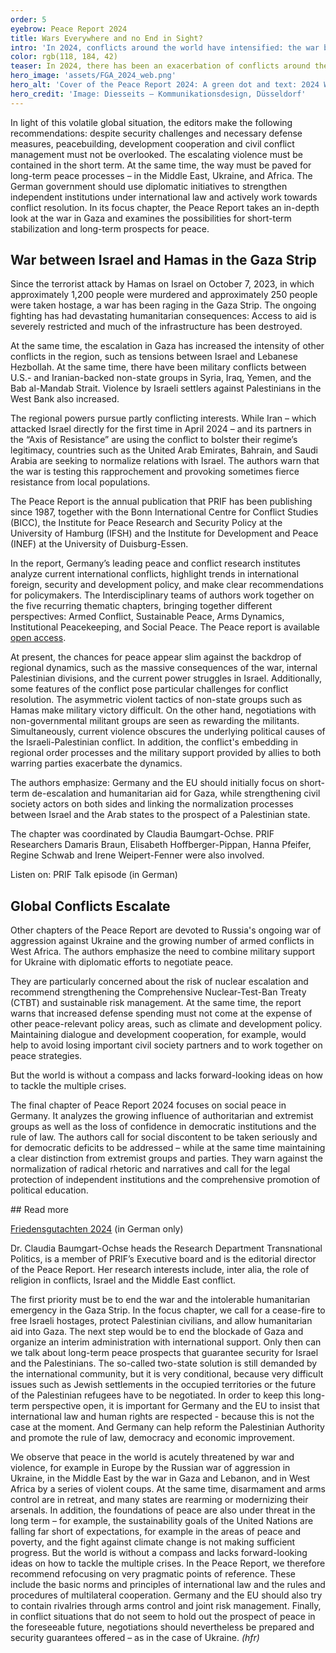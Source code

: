 ```yaml
---
order: 5
eyebrow: Peace Report 2024
title: Wars Everywhere and no End in Sight?
intro: 'In 2024, conflicts around the world have intensified: the war between Israel and Hamas in the Gaza Strip threatens to escalate into a regional conflagration; Russia’s war of aggression against Ukraine continues unabated; armed conflicts and military coups are destabilizing parts of West Africa. The risk of nuclear escalation also continues to rise, while international peacekeeping rules and institutions are losing their binding force. The Peace Report 2024 comments on these developments and outlines possible solutions.'
color: rgb(118, 184, 42)
teaser: In 2024, there has been an exacerbation of conflicts around the world. The Peace Report comments on the situation and identifies possible solutions.
hero_image: 'assets/FGA_2024_web.png'
hero_alt: 'Cover of the Peace Report 2024: A green dot and text: 2024 Welt ohne Kompass / friedensgutachten.'
hero_credit: 'Image: Diesseits – Kommunikationsdesign, Düsseldorf'
---
```


<Leadin>In light of this</Leadin> volatile global situation, the editors make the following recommendations: despite security challenges and necessary defense measures, peacebuilding, development cooperation and civil conflict management must not be overlooked. The escalating violence must be contained in the short term. At the same time, the way must be paved for long-term peace processes – in the Middle East, Ukraine, and Africa. The German government should use diplomatic initiatives to strengthen independent institutions under international law and actively work towards conflict resolution. In its focus chapter, the Peace Report takes an in-depth look at the war in Gaza and examines the possibilities for short-term stabilization and long-term prospects for peace.

## War between Israel and Hamas in the Gaza Strip

Since the terrorist attack by Hamas on Israel on October 7, 2023, in which approximately 1,200 people were murdered and approximately 250 people were taken hostage, a war has been raging in the Gaza Strip. The ongoing fighting has had devastating humanitarian consequences: Access to aid is severely restricted and much of the infrastructure has been destroyed.

At the same time, the escalation in Gaza has increased the intensity of other conflicts in the region, such as tensions between Israel and Lebanese Hezbollah. At the same time, there have been military conflicts between U.S.- and Iranian-backed non-state groups in Syria, Iraq, Yemen, and the Bab al-Mandab Strait. Violence by Israeli settlers against Palestinians in the West Bank also increased.

The regional powers pursue partly conflicting interests. While Iran – which attacked Israel directly for the first time in April 2024 – and its partners in the “Axis of Resistance” are using the conflict to bolster their regime’s legitimacy, countries such as the United Arab Emirates, Bahrain, and Saudi Arabia are seeking to normalize relations with Israel. The authors warn that the war is testing this rapprochement and provoking sometimes fierce resistance from local populations.

<Callout eyebrow="INFO BOX" title="The Peace Report" expandable={false}>

The Peace Report is the annual publication that PRIF has been publishing since 1987, together with the Bonn International Centre for Conflict Studies (BICC), the Institute for Peace Research and Security Policy at the University of Hamburg (IFSH) and the Institute for Development and Peace (INEF) at the University of Duisburg-Essen.

In the report, Germany’s leading peace and conflict research institutes analyze current international conflicts, highlight trends in international foreign, security and development policy, and make clear recommendations for policymakers. The Interdisciplinary teams of authors work together on the five recurring thematic chapters, bringing together different perspectives: Armed Conflict, Sustainable Peace, Arms Dynamics, Institutional Peacekeeping, and Social Peace. The Peace report is available [open access]([https://www.friedensgutachten.de/user/pages/02.2024/02.ausgabe/01.gesamt/FGA2024_gesamt.pdf).

</Callout>

At present, the chances for peace appear slim against the backdrop of regional dynamics, such as the massive consequences of the war, internal Palestinian divisions, and the current power struggles in Israel. Additionally, some features of the conflict pose particular challenges for conflict resolution. The asymmetric violent tactics of non-state groups such as Hamas make military victory difficult. On the other hand, negotiations with non-governmental militant groups are seen as rewarding the militants. Simultaneously, current violence obscures the underlying political causes of the Israeli-Palestinian conflict. In addition, the conflict's embedding in regional order processes and the military support provided by allies to both warring parties exacerbate the dynamics.

The authors emphasize: Germany and the EU should initially focus on short-term de-escalation and humanitarian aid for Gaza, while strengthening civil society actors on both sides and linking the normalization processes between Israel and the Arab states to the prospect of a Palestinian state.

The chapter was coordinated by Claudia Baumgart-Ochse. PRIF Researchers Damaris Braun, Elisabeth Hoffberger-Pippan, Hanna Pfeifer, Regine Schwab and Irene Weipert-Fenner were also involved.

<Figure
  size="medium"
  src="assets/BPK_web.jpg"
  credit="Photo: PRIF"
  license="PRIF"
  alt="Four people stand in front of a wall with the writing Bundespressekonferenz on it. They hold the 2024 Peace Report in their hands."
></Figure>

<CallToAction url="https://blog.prif.org/2024/09/05/prif-talk-010-das-friedensgutachten-2024/">

Listen on: PRIF Talk episode (in German)

</CallToAction>

## Global Conflicts Escalate

Other chapters of the Peace Report are devoted to Russia's ongoing war of aggression against Ukraine and the growing number of armed conflicts in West Africa. The authors emphasize the need to combine military support for Ukraine with diplomatic efforts to negotiate peace.

They are particularly concerned about the risk of nuclear escalation and recommend strengthening the Comprehensive Nuclear-Test-Ban Treaty (CTBT) and sustainable risk management. At the same time, the report warns that increased defense spending must not come at the expense of other peace-relevant policy areas, such as climate and development policy. Maintaining dialogue and development cooperation, for example, would help to avoid losing important civil society partners and to work together on peace strategies.

<Quote>

But the world is without a compass and lacks forward-looking ideas on how to tackle the multiple crises.

</Quote>

The final chapter of Peace Report 2024 focuses on social peace in Germany. It analyzes the growing influence of authoritarian and extremist groups as well as the loss of confidence in democratic institutions and the rule of law. The authors call for social discontent to be taken seriously and for democratic deficits to be addressed – while at the same time maintaining a clear distinction from extremist groups and parties. They warn against the normalization of radical rhetoric and narratives and call for the legal protection of independent institutions and the comprehensive promotion of political education.

<Notes>
## Read more

[Friedensgutachten 2024](https://friedensgutachten.de/user/pages/03.archiv/2024/02.ausgabe/FGA2024_gesamt.pdf) (in German only)

</Notes>

<Interview title="Interview with Claudia-Baumgart-Ochse">

<InterviewParticipant name="Claudia Baumgart-Ochse" image="assets/CBO_Portrait_web.jpg">

Dr. Claudia Baumgart-Ochse heads the Research Department Transnational Politics, is a member of PRIF’s Executive board and is the editorial director of the Peace Report. Her research interests include, inter alia, the role of religion in conflicts, Israel and the Middle East conflict.

</InterviewParticipant>

<InterviewQuestion q="The focus chapter focuses on the ongoing war in Gaza and recommends keeping medium- and long-term peace prospects open. What might these peace prospects look like politically? What are the opportunities and obstacles for conflict resolution?">

The first priority must be to end the war and the intolerable humanitarian emergency in the Gaza Strip. In the focus chapter, we call for a cease-fire to free Israeli hostages, protect Palestinian civilians, and allow humanitarian aid into Gaza. The next step would be to end the blockade of Gaza and organize an interim administration with international support. Only then can we talk about long-term peace prospects that guarantee security for Israel and the Palestinians. The so-called two-state solution is still demanded by the international community, but it is very conditional, because very difficult issues such as Jewish settlements in the occupied territories or the future of the Palestinian refugees have to be negotiated. In order to keep this long-term perspective open, it is important for Germany and the EU to insist that international law and human rights are respected - because this is not the case at the moment. And Germany can help reform the Palestinian Authority and promote the rule of law, democracy and economic improvement.

</InterviewQuestion>

<InterviewQuestion q="Overall, the Peace Report paints a sobering picture of a “world without a compass”. Why was this image chosen? How can Germany and the EU counter these negative developments?">

We observe that peace in the world is acutely threatened by war and violence, for example in Europe by the Russian war of aggression in Ukraine, in the Middle East by the war in Gaza and Lebanon, and in West Africa by a series of violent coups. At the same time, disarmament and arms control are in retreat, and many states are rearming or modernizing their arsenals. In addition, the foundations of peace are also under threat in the long term – for example, the sustainability goals of the United Nations are falling far short of expectations, for example in the areas of peace and poverty, and the fight against climate change is not making sufficient progress. But the world is without a compass and lacks forward-looking ideas on how to tackle the multiple crises. In the Peace Report, we therefore recommend refocusing on very pragmatic points of reference. These include the basic norms and principles of international law and the rules and procedures of multilateral cooperation. Germany and the EU should also try to contain rivalries through arms control and joint risk management. Finally, in conflict situations that do not seem to hold out the prospect of peace in the foreseeable future, negotiations should nevertheless be prepared and security guarantees offered – as in the case of Ukraine. *(hfr)*

</InterviewQuestion>

</Interview>
